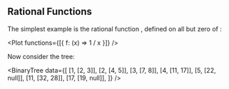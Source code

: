 
<SampleDoc className="sample-doc">

## Rational Functions

The simplest example is the rational function <InlineMath math="f(x) = \dfrac{1}{x}" />, defined on all but zero of <InlineMath math="\mathbb{R}" />:

<Plot functions={[{ f: (x) => 1 / x }]} />

Now consider the tree:

<BinaryTree
	data={[
		[1, [2, 3]],
		[2, [4, 5]],
		[3, [7, 8]],
		[4, [11, 17]],
		[5, [22, null]],
		[11, [32, 28]],
		[17, [19, null]],
	]}
/>

</SampleDoc>
